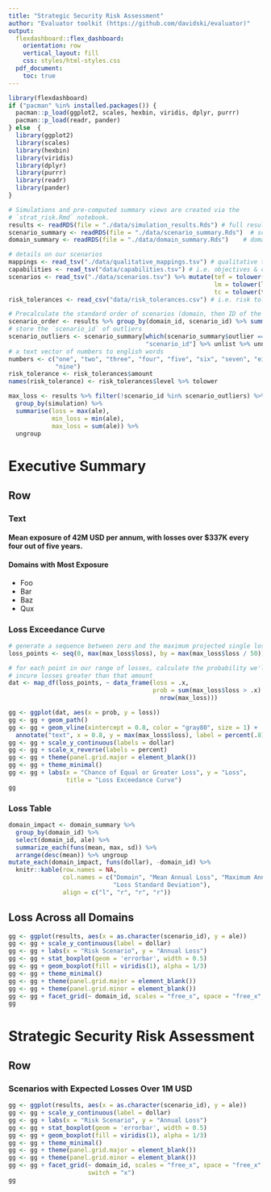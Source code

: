 ```yaml
---
title: "Strategic Security Risk Assessment"
author: "Evaluator toolkit (https://github.com/davidski/evaluator)"
output: 
  flexdashboard::flex_dashboard:
    orientation: row
    vertical_layout: fill
    css: styles/html-styles.css
  pdf_document:
    toc: true
---
```


```r
library(flexdashboard)
if ("pacman" %in% installed.packages()) {
  pacman::p_load(ggplot2, scales, hexbin, viridis, dplyr, purrr)
  pacman::p_load(readr, pander)
} else  {
  library(ggplot2)
  library(scales)
  library(hexbin)
  library(viridis)
  library(dplyr)
  library(purrr)
  library(readr)
  library(pander)
}
```

```r
# Simulations and pre-computed summary views are created via the 
# `strat_risk.Rmd` notebook.
results <- readRDS(file = "./data/simulation_results.Rds") # full results
scenario_summary <- readRDS(file = "./data/scenario_summary.Rds")  # scenario level summary
domain_summary <- readRDS(file = "./data/domain_summary.Rds")    # domain level summary

# details on our scenarios
mappings <- read_tsv("./data/qualitative_mappings.tsv") # qualitative translations
capabilities <- read_tsv("data/capabilities.tsv") # i.e. objectives & controls
scenarios <- read_tsv("./data/scenarios.tsv") %>% mutate(tef = tolower(tef), 
                                                         lm = tolower(lm), 
                                                         tc = tolower(tc))
risk_tolerances <- read_csv("data/risk_tolerances.csv") # i.e. risk tolerances
```

```r
# Precalculate the standard order of scenarios (domain, then ID of the scenario)
scenario_order <- results %>% group_by(domain_id, scenario_id) %>% summarise()
# store the `scenario_id` of outliers 
scenario_outliers <- scenario_summary[which(scenario_summary$outlier == TRUE), 
                                      "scenario_id"] %>% unlist %>% unname
# a text vector of numbers to english words
numbers <- c("one", "two", "three", "four", "five", "six", "seven", "eight", 
             "nine")
risk_tolerance <- risk_tolerances$amount
names(risk_tolerance) <- risk_tolerances$level %>% tolower
```

```r
max_loss <- results %>% filter(!scenario_id %in% scenario_outliers) %>%  
  group_by(simulation) %>% 
  summarise(loss = max(ale),
            min_loss = min(ale),
            max_loss = sum(ale)) %>%
  ungroup
```

Executive Summary
=======================================================================

Row
-----------------------------------------------------------------------

### Text {.notitle}

#### Mean exposure of 42M USD per annum, with losses over $337K every four out of five years.

#### Domains with Most Exposure

- Foo
- Bar
- Baz
- Qux

### Loss Exceedance Curve

```r
# generate a sequence between zero and the maximum projected single loss
loss_points <- seq(0, max(max_loss$loss), by = max(max_loss$loss / 50))

# for each point in our range of losses, calculate the probability we'll 
# incure losses greater than that amount
dat <- map_df(loss_points, ~ data_frame(loss = .x, 
                                        prob = sum(max_loss$loss > .x) / 
                                          nrow(max_loss)))

gg <- ggplot(dat, aes(x = prob, y = loss))
gg <- gg + geom_path()
gg <- gg + geom_vline(xintercept = 0.8, color = "gray80", size = 1) + 
  annotate("text", x = 0.8, y = max(max_loss$loss), label = percent(.8), hjust = 1, size = 3)
gg <- gg + scale_y_continuous(labels = dollar)
gg <- gg + scale_x_reverse(labels = percent)
gg <- gg + theme(panel.grid.major = element_blank())
gg <- gg + theme_minimal()
gg <- gg + labs(x = "Chance of Equal or Greater Loss", y = "Loss", 
                title = "Loss Exceedance Curve")
gg
```

### Loss Table

```r
domain_impact <- domain_summary %>%
  group_by(domain_id) %>%
  select(domain_id, ale) %>%
  summarize_each(funs(mean, max, sd)) %>%
  arrange(desc(mean)) %>% ungroup
mutate_each(domain_impact, funs(dollar), -domain_id) %>% 
  knitr::kable(row.names = NA, 
               col.names = c("Domain", "Mean Annual Loss", "Maximum Annual Loss", 
                             "Loss Standard Deviation"), 
               align = c("l", "r", "r", "r"))
```

Loss Across all Domains
----------------------------------------------------------------------

```r
gg <- ggplot(results, aes(x = as.character(scenario_id), y = ale))
gg <- gg + scale_y_continuous(label = dollar)
gg <- gg + labs(x = "Risk Scenario", y = "Annual Loss")
gg <- gg + stat_boxplot(geom = 'errorbar', width = 0.5)
gg <- gg + geom_boxplot(fill = viridis(1), alpha = 1/3)
gg <- gg + theme_minimal()
gg <- gg + theme(panel.grid.major = element_blank())
gg <- gg + theme(panel.grid.minor = element_blank())
gg <- gg + facet_grid(~ domain_id, scales = "free_x", space = "free_x", switch = "x")
gg
```

Strategic Security Risk Assessment {data-orientation=rows}
=======================================================================

Row
-----------------------------------------------------------------------

### Scenarios with Expected Losses Over 1M USD {.no-title}

```r
gg <- ggplot(results, aes(x = as.character(scenario_id), y = ale))
gg <- gg + scale_y_continuous(label = dollar)
gg <- gg + labs(x = "Risk Scenario", y = "Annual Loss")
gg <- gg + stat_boxplot(geom = 'errorbar', width = 0.5)
gg <- gg + geom_boxplot(fill = viridis(1), alpha = 1/3)
gg <- gg + theme_minimal()
gg <- gg + theme(panel.grid.major = element_blank())
gg <- gg + theme(panel.grid.minor = element_blank())
gg <- gg + facet_grid(~ domain_id, scales = "free_x", space = "free_x", 
                      switch = "x")
gg
```